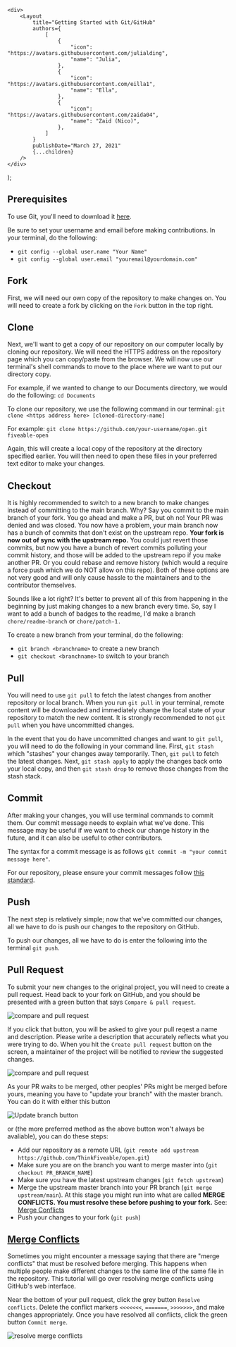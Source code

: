 
    <div>
        <Layout
            title="Getting Started with Git/GitHub"
            authors={
                [
                    {
                        "icon": "https://avatars.githubusercontent.com/julialding",
                        "name": "Julia",
                    },
                    {
                        "icon": "https://avatars.githubusercontent.com/eilla1",
                        "name": "Ella",
                    },
                    {
                        "icon": "https://avatars.githubusercontent.com/zaida04",
                        "name": "Zaid (Nico)",
                    },
                ]
            }
            publishDate="March 27, 2021"
            {...children}
        />
    </div>
);

## Prerequisites

To use Git, you'll need to download it [here](https://git-scm.com/downloads).

Be sure to set your username and email before making contributions. In your terminal, do the following:

-   `git config --global user.name "Your Name"`
-   `git config --global user.email "youremail@yourdomain.com"`

## Fork

First, we will need our own copy of the repository to make changes on. You will need to create a fork by
clicking on the `Fork` button in the top right.

## Clone

Next, we'll want to get a copy of our repository on our computer locally by cloning our repository. We will
need the HTTPS address on the repository page which you can copy/paste from the browser. We will now use our
terminal's shell commands to move to the place where we want to put our directory copy.

For example, if we wanted to change to our Documents directory, we would do the following: `cd Documents`

To clone our repository, we use the following command in our terminal:
`git clone <https address here> [cloned-directory-name]`

For example: `git clone https://github.com/your-username/open.git fiveable-open`

Again, this will create a local copy of the repository at the directory specified earlier. You will then need
to open these files in your preferred text editor to make your changes.

## Checkout

It is highly recommended to switch to a new branch to make changes instead of committing to the main branch.
Why? Say you commit to the main branch of your fork. You go ahead and make a PR, but oh no! Your PR was
denied and was closed. You now have a problem, your main branch now has a bunch of commits that don't exist
on the upstream repo. **Your fork is now out of sync with the upstream repo.** You could just revert those
commits, but now you have a bunch of revert commits polluting your commit history, and those will be added to
the upstream repo if you make another PR. Or you could rebase and remove history (which would a require a
force push which we do NOT allow on this repo). Both of these options are not very good and will only cause
hassle to the maintainers and to the contributor themselves.

Sounds like a lot right? It's better to prevent all of this from happening in the beginning by just making
changes to a new branch every time. So, say I want to add a bunch of badges to the readme, I'd make a branch
`chore/readme-branch` or `chore/patch-1.`

To create a new branch from your terminal, do the following:

-   `git branch <branchname>` to create a new branch
-   `git checkout <branchname>` to switch to your branch


## Pull

You will need to use `git pull` to fetch the latest changes from another repository or local branch. When you
run `git pull` in your terminal, remote content will be downloaded and immediately change the local state of
your repository to match the new content. It is strongly recommended to not `git pull` when you have
uncommitted changes.

In the event that you do have uncommitted changes and want to `git pull`, you will need to do the following in
your command line. First, `git stash` which "stashes" your changes away temporarily. Then, `git pull` to fetch
the latest changes. Next, `git stash apply` to apply the changes back onto your local copy, and then
`git stash drop` to remove those changes from the stash stack.

## Commit

After making your changes, you will use terminal commands to commit them. Our commit message needs to explain
what we've done. This message may be useful if we want to check our change history in the future, and it can
also be useful to other contributors.

The syntax for a commit message is as follows `git commit -m "your commit message here"`.

For our repository, please ensure your commit messages follow
[this standard](https://github.com/ThinkFiveable/open/blob/main/CONTRIBUTING.md#commiting).

## Push

The next step is relatively simple; now that we've committed our changes, all we have to do is push our
changes to the repository on GitHub.

To push our changes, all we have to do is enter the following into the terminal `git push`.

## Pull Request

To submit your new changes to the original project, you will need to create a pull request. Head back to your
fork on GitHub, and you should be presented with a green button that says `Compare & pull request`.

<img
    src="https://cloud-g86tob3jb-hack-club-bot.vercel.app/0screen_shot_2021-03-26_at_9.26.28_pm.png"
    alt="compare and pull request"
    className="w-full md:w-2/3 mx-auto p-8"
/>

If you click that button, you will be asked to give your pull reqest a name and description. Please write a
description that accurately reflects what you were trying to do. When you hit the `Create pull request` button
on the screen, a maintainer of the project will be notified to review the suggested changes.

<img
    src="https://cloud-g86tob3jb-hack-club-bot.vercel.app/1screen_shot_2021-03-26_at_9.26.14_pm.png"
    alt="compare and pull request"
    className="w-full md:w-2/3 mx-auto p-8"
/>

As your PR waits to be merged, other peoples' PRs might be merged before yours, meaning you have to "update
your branch" with the master branch. You can do it with either this button

<img
    src="https://cdn.discordapp.com/attachments/768856355255484469/825476408767545392/chrome_2e0DN4u2iQ.png"
    alt="Update branch button"
    className="w-full md:w-2/3 mx-auto p-8"
/>

or (the more preferred method as the above button won't always be avaliable), you can do these steps:

-   Add our repository as a remote URL (`git remote add upstream https://github.com/ThinkFiveable/open.git`)
-   Make sure you are on the branch you want to merge master into (`git checkout PR_BRANCH_NAME`)
-   Make sure you have the latest upstream changes (`git fetch upstream`)
-   Merge the upstream master branch into your PR branch (`git merge upstream/main`). At this stage you might
    run into what are called **MERGE CONFLICTS. You must resolve these before pushing to your fork.** See:
    [Merge Conflicts](#merge-conflicts)
-   Push your changes to your fork (`git push`)

## [Merge Conflicts](https://docs.github.com/en/github/collaborating-with-issues-and-pull-requests/resolving-a-merge-conflict-on-github)

Sometimes you might encounter a message saying that there are "merge conflicts" that must be resolved before
merging. This happens when multiple people make different changes to the same line of the same file in the
repository. This tutorial will go over resolving merge conflicts using GitHub's web interface.

Near the bottom of your pull request, click the grey button `Resolve conflicts`. Delete the conflict markers
`<<<<<<<`, `=======`, `>>>>>>>`, and make changes appropriately. Once you have resolved all conflicts, click
the green button `Commit merge`.

<img
    src="https://docs.github.com/assets/images/help/pull_requests/view-merge-conflict-with-markers.png"
    alt="resolve merge conflicts"
    className="w-full md:w-2/3 mx-auto p-8"
/>
